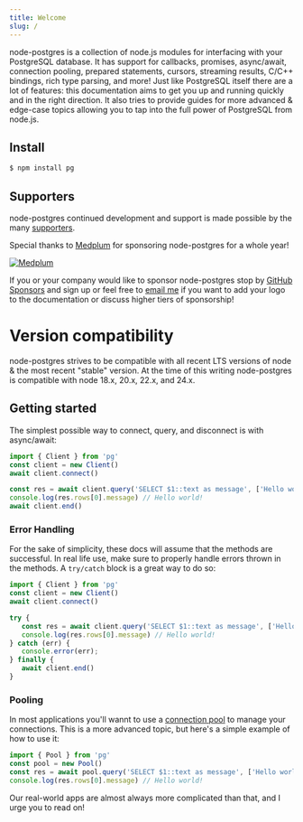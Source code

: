 ```yaml
---
title: Welcome
slug: /
---
```



node-postgres is a collection of node.js modules for interfacing with your PostgreSQL database. It has support for callbacks, promises, async/await, connection pooling, prepared statements, cursors, streaming results, C/C++ bindings, rich type parsing, and more! Just like PostgreSQL itself there are a lot of features: this documentation aims to get you up and running quickly and in the right direction. It also tries to provide guides for more advanced & edge-case topics allowing you to tap into the full power of PostgreSQL from node.js.

## Install

```bash
$ npm install pg
```

## Supporters

node-postgres continued development and support is made possible by the many [supporters](https://github.com/brianc/node-postgres/blob/master/SPONSORS.md).

Special thanks to [Medplum](https://www.medplum.com/) for sponsoring node-postgres for a whole year!

<a href="https://www.medplum.com/">
  <img
    alt="Medplum"
    src="https://raw.githubusercontent.com/medplum/medplum-logo/refs/heads/main/medplum-logo.png"
    style={{
      width: '300px',
      height: 'auto',
      margin: '0 auto',
      display: 'block',
    }}
  />
</a>

If you or your company would like to sponsor node-postgres stop by [GitHub Sponsors](https://github.com/sponsors/brianc) and sign up or feel free to [email me](mailto:brian@pecanware.com) if you want to add your logo to the documentation or discuss higher tiers of sponsorship!

# Version compatibility

node-postgres strives to be compatible with all recent LTS versions of node & the most recent "stable" version. At the time of this writing node-postgres is compatible with node 18.x, 20.x, 22.x, and 24.x.

## Getting started

The simplest possible way to connect, query, and disconnect is with async/await:

```js
import { Client } from 'pg'
const client = new Client()
await client.connect()

const res = await client.query('SELECT $1::text as message', ['Hello world!'])
console.log(res.rows[0].message) // Hello world!
await client.end()
```

### Error Handling

For the sake of simplicity, these docs will assume that the methods are successful. In real life use, make sure to properly handle errors thrown in the methods. A `try/catch` block is a great way to do so:

```ts
import { Client } from 'pg'
const client = new Client()
await client.connect()

try {
   const res = await client.query('SELECT $1::text as message', ['Hello world!'])
   console.log(res.rows[0].message) // Hello world!
} catch (err) {
   console.error(err);
} finally {
   await client.end()
}
```

### Pooling

In most applications you'll wannt to use a [connection pool](/features/pooling) to manage your connections. This is a more advanced topic, but here's a simple example of how to use it:

```js
import { Pool } from 'pg'
const pool = new Pool()
const res = await pool.query('SELECT $1::text as message', ['Hello world!'])
console.log(res.rows[0].message) // Hello world!
```

Our real-world apps are almost always more complicated than that, and I urge you to read on!


